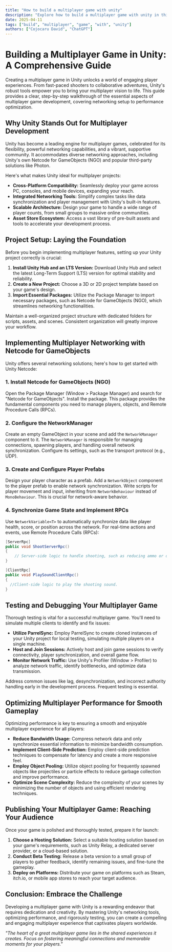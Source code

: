 ```yaml
---
title: "How to build a multiplayer game with unity"
description: "Explore how to build a multiplayer game with unity in this detailed guide, offering insights, strategies, and practical tips to enhance your understanding and application of the topic."
date: 2025-04-11
tags: ["build", "multiplayer", "game", "with", "unity"]
authors: ["Cojocaru David", "ChatGPT"]
---
```


# Building a Multiplayer Game in Unity: A Comprehensive Guide

Creating a multiplayer game in Unity unlocks a world of engaging player experiences. From fast-paced shooters to collaborative adventures, Unity's robust tools empower you to bring your multiplayer vision to life. This guide provides a clear, step-by-step walkthrough of the essential aspects of multiplayer game development, covering networking setup to performance optimization.

## Why Unity Stands Out for Multiplayer Development

Unity has become a leading engine for multiplayer games, celebrated for its flexibility, powerful networking capabilities, and a vibrant, supportive community. It accommodates diverse networking approaches, including Unity's own Netcode for GameObjects (NGO) and popular third-party solutions like Photon.

Here's what makes Unity ideal for multiplayer projects:

- **Cross-Platform Compatibility:** Seamlessly deploy your game across PC, consoles, and mobile devices, expanding your reach.
- **Integrated Networking Tools:** Simplify complex tasks like data synchronization and player management with Unity's built-in features.
- **Scalable Architecture:** Design your game to handle a wide range of player counts, from small groups to massive online communities.
- **Asset Store Ecosystem:** Access a vast library of pre-built assets and tools to accelerate your development process.

## Project Setup: Laying the Foundation

Before you begin implementing multiplayer features, setting up your Unity project correctly is crucial:

1.  **Install Unity Hub and an LTS Version:** Download Unity Hub and select the latest Long-Term Support (LTS) version for optimal stability and reliability.
2.  **Create a New Project:** Choose a 3D or 2D project template based on your game's design.
3.  **Import Essential Packages:** Utilize the Package Manager to import necessary packages, such as Netcode for GameObjects (NGO), which streamlines networking functionalities.

Maintain a well-organized project structure with dedicated folders for scripts, assets, and scenes. Consistent organization will greatly improve your workflow.

## Implementing Multiplayer Networking with Netcode for GameObjects

Unity offers several networking solutions; here's how to get started with Unity Netcode:

### 1. Install Netcode for GameObjects (NGO)

Open the Package Manager (Window > Package Manager) and search for "Netcode for GameObjects". Install the package. This package provides the fundamental components you need to manage players, objects, and Remote Procedure Calls (RPCs).

### 2. Configure the NetworkManager

Create an empty GameObject in your scene and add the `NetworkManager` component to it. The `NetworkManager` is responsible for managing connections, spawning players, and handling overall network synchronization. Configure its settings, such as the transport protocol (e.g., UDP).

### 3. Create and Configure Player Prefabs

Design your player character as a prefab. Add a `NetworkObject` component to the player prefab to enable network synchronization. Write scripts for player movement and input, inheriting from `NetworkBehaviour` instead of `MonoBehaviour`. This is crucial for network-aware behavior.

### 4. Synchronize Game State and Implement RPCs

Use `NetworkVariable<T>` to automatically synchronize data like player health, score, or position across the network. For real-time actions and events, use Remote Procedure Calls (RPCs):

```csharp
[ServerRpc]
public void ShootServerRpc()
{
    // Server-side logic to handle shooting, such as reducing ammo or damaging targets.
}

[ClientRpc]
public void PlaySoundClientRpc()
{
  //Client-side logic to play the shooting sound.
}
```

## Testing and Debugging Your Multiplayer Game

Thorough testing is vital for a successful multiplayer game. You'll need to simulate multiple clients to identify and fix issues:

- **Utilize ParrelSync:** Employ ParrelSync to create cloned instances of your Unity project for local testing, simulating multiple players on a single machine.
- **Host and Join Sessions:** Actively host and join game sessions to verify connectivity, player synchronization, and overall game flow.
- **Monitor Network Traffic:** Use Unity's Profiler (Window > Profiler) to analyze network traffic, identify bottlenecks, and optimize data transmission.

Address common issues like lag, desynchronization, and incorrect authority handling early in the development process. Frequent testing is essential.

## Optimizing Multiplayer Performance for Smooth Gameplay

Optimizing performance is key to ensuring a smooth and enjoyable multiplayer experience for all players:

- **Reduce Bandwidth Usage:** Compress network data and only synchronize essential information to minimize bandwidth consumption.
- **Implement Client-Side Prediction:** Employ client-side prediction techniques to compensate for latency and create a more responsive feel.
- **Employ Object Pooling:** Utilize object pooling for frequently spawned objects like projectiles or particle effects to reduce garbage collection and improve performance.
- **Optimize Scene Complexity:** Reduce the complexity of your scenes by minimizing the number of objects and using efficient rendering techniques.

## Publishing Your Multiplayer Game: Reaching Your Audience

Once your game is polished and thoroughly tested, prepare it for launch:

1.  **Choose a Hosting Solution:** Select a suitable hosting solution based on your game's requirements, such as Unity Relay, a dedicated server provider, or a cloud-based solution.
2.  **Conduct Beta Testing:** Release a beta version to a small group of players to gather feedback, identify remaining issues, and fine-tune the gameplay.
3.  **Deploy on Platforms:** Distribute your game on platforms such as Steam, itch.io, or mobile app stores to reach your target audience.

## Conclusion: Embrace the Challenge

Developing a multiplayer game with Unity is a rewarding endeavor that requires dedication and creativity. By mastering Unity's networking tools, optimizing performance, and rigorously testing, you can create a compelling and engaging multiplayer experience that captivates players worldwide.

_"The heart of a great multiplayer game lies in the shared experiences it creates. Focus on fostering meaningful connections and memorable moments for your players."_
